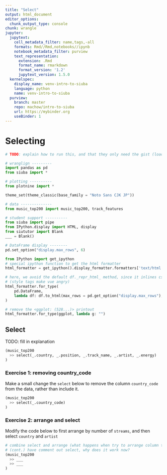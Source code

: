 ```yaml
---
title: "Select"
output: html_document
editor_options: 
  chunk_output_type: console
chunk: wrangle
jupyter:
  jupytext:
    cell_metadata_filter: name,tags,-all
    formats: Rmd//Rmd,notebooks//ipynb
    notebook_metadata_filter: purview
    text_representation:
      extension: .Rmd
      format_name: rmarkdown
      format_version: '1.2'
      jupytext_version: 1.5.0
  kernelspec:
    display_name: venv-intro-to-siuba
    language: python
    name: venv-intro-to-siuba
  purview:
    branch: master
    repo: machow/intro-to-siuba
    url: https://mybinder.org
    useBinder: 1
---
```


# Selecting


```python
# TODO: explain how to run this, and that they only need the gist (loads tools)

# wranglign ---------
import pandas as pd
from siuba import *

# plotting ----------
from plotnine import *

theme_set(theme_classic(base_family = "Noto Sans CJK JP"))

# data --------------
from music_top200 import music_top200, track_features

# student support ----------
from siuba import pipe
from IPython.display import HTML, display
from siututor import Blank
___ = Blank()

# DataFrame display --------
pd.set_option("display.max_rows", 6)

from IPython import get_ipython
# special ipython function to get the html formatter
html_formatter = get_ipython().display_formatter.formatters['text/html']

# here, we avoid the default df._repr_html_ method, since it inlines css
# (style tags make vue angry)
html_formatter.for_type(
    pd.DataFrame,
    lambda df: df.to_html(max_rows = pd.get_option("display.max_rows"), show_dimensions = True)
)

# remove the <ggplot: (528...)> printout
html_formatter.for_type(ggplot, lambda g: "")

```

## Select

TODO: fill in explanation

```python
(music_top200
  >> select(_.country, _.position, _.track_name, _.artist, _.energy)
)
```

### Exercise 1: removing country_code 

Make a small change the `select` below to remove the column `country_code` from the data, rather than include it.

```python
(music_top200
  >> select(_.country_code)
)
```

### Exercise 2: arrange and select

Modify the code below to first arrange by number of `streams`, and then select `country` and `artist`

```python
# combine select and arrange (what happens when try to arrange column that's selected out);
# (cont.) have comment out select, why does it work now?
(music_top200
  >> ___
  >> ___
)
```
